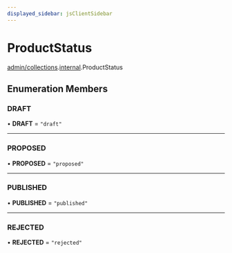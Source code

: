```yaml
---
displayed_sidebar: jsClientSidebar
---
```



# ProductStatus

[admin/collections](../../modules/admin_collections.mdx).[internal](../../admin_collections/modules/admin_collections.internal.mdx).ProductStatus

## Enumeration Members

### DRAFT

• **DRAFT** = ``"draft"``

___

### PROPOSED

• **PROPOSED** = ``"proposed"``

___

### PUBLISHED

• **PUBLISHED** = ``"published"``

___

### REJECTED

• **REJECTED** = ``"rejected"``
